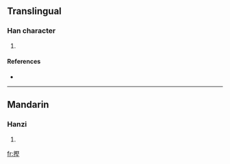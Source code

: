 ==Translingual==

===Han character===
{{Han char|rn=64|rad=手|as=11|sn=14|four=|canj=手尸水土 (QSEG)}}

# {{defn|Han|sort=手11}}

====References====
* {{Han ref|kx=0452.110|dkj=12650|dj=0802.150|hdz=31943.050|uh=647C|ud=25724}}

----

==Mandarin==

===Hanzi===
{{cmn-hanzi|pin=[[biāo]] ([[biao1]]), [[biào]] ([[biao4]]), [[kēng]] ([[keng1]])|wg=piao<sup>1</sup>, piao<sup>4</sup>, k'eng<sup>1</sup>}}

# {{defn|Mandarin}}

[[fr:摼]]